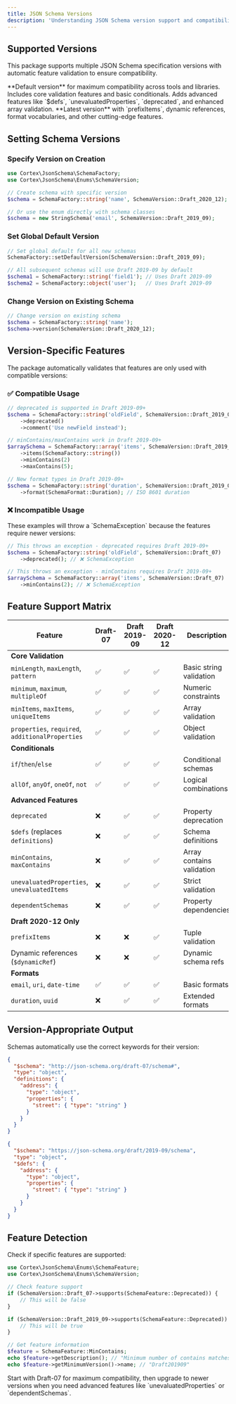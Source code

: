 ```yaml
---
title: JSON Schema Versions
description: 'Understanding JSON Schema version support and compatibility'
---
```


## Supported Versions

This package supports multiple JSON Schema specification versions with automatic feature validation to ensure compatibility.

<CardGroup cols={1}>
  <Card title="Draft-07 (2018)" icon="circle-check">
    **Default version** for maximum compatibility across tools and libraries. Includes core validation features and basic conditionals.
  </Card>
  <Card title="Draft 2019-09" icon="star">
    Adds advanced features like `$defs`, `unevaluatedProperties`, `deprecated`, and enhanced array validation.
  </Card>
  <Card title="Draft 2020-12" icon="sparkles">
    **Latest version** with `prefixItems`, dynamic references, format vocabularies, and other cutting-edge features.
  </Card>
</CardGroup>

## Setting Schema Versions

### Specify Version on Creation

```php
use Cortex\JsonSchema\SchemaFactory;
use Cortex\JsonSchema\Enums\SchemaVersion;

// Create schema with specific version
$schema = SchemaFactory::string('name', SchemaVersion::Draft_2020_12);

// Or use the enum directly with schema classes
$schema = new StringSchema('email', SchemaVersion::Draft_2019_09);
```

### Set Global Default Version

```php
// Set global default for all new schemas
SchemaFactory::setDefaultVersion(SchemaVersion::Draft_2019_09);

// All subsequent schemas will use Draft 2019-09 by default
$schema1 = SchemaFactory::string('field1'); // Uses Draft 2019-09
$schema2 = SchemaFactory::object('user');   // Uses Draft 2019-09
```

### Change Version on Existing Schema

```php
// Change version on existing schema
$schema = SchemaFactory::string('name');
$schema->version(SchemaVersion::Draft_2020_12);
```

## Version-Specific Features

The package automatically validates that features are only used with compatible versions:

### ✅ Compatible Usage

```php
// deprecated is supported in Draft 2019-09+
$schema = SchemaFactory::string('oldField', SchemaVersion::Draft_2019_09)
    ->deprecated()
    ->comment('Use newField instead');

// minContains/maxContains work in Draft 2019-09+
$arraySchema = SchemaFactory::array('items', SchemaVersion::Draft_2019_09)
    ->items(SchemaFactory::string())
    ->minContains(2)
    ->maxContains(5);

// New format types in Draft 2019-09+
$schema = SchemaFactory::string('duration', SchemaVersion::Draft_2019_09)
    ->format(SchemaFormat::Duration); // ISO 8601 duration
```

### ❌ Incompatible Usage

<Warning>
These examples will throw a `SchemaException` because the features require newer versions:
</Warning>

```php
// This throws an exception - deprecated requires Draft 2019-09+
$schema = SchemaFactory::string('oldField', SchemaVersion::Draft_07)
    ->deprecated(); // ❌ SchemaException

// This throws an exception - minContains requires Draft 2019-09+
$arraySchema = SchemaFactory::array('items', SchemaVersion::Draft_07)
    ->minContains(2); // ❌ SchemaException
```

## Feature Support Matrix

| Feature | Draft-07 | Draft 2019-09 | Draft 2020-12 | Description |
|---------|----------|---------------|---------------|-------------|
| **Core Validation** |
| `minLength`, `maxLength`, `pattern` | ✅ | ✅ | ✅ | Basic string validation |
| `minimum`, `maximum`, `multipleOf` | ✅ | ✅ | ✅ | Numeric constraints |
| `minItems`, `maxItems`, `uniqueItems` | ✅ | ✅ | ✅ | Array validation |
| `properties`, `required`, `additionalProperties` | ✅ | ✅ | ✅ | Object validation |
| **Conditionals** |
| `if`/`then`/`else` | ✅ | ✅ | ✅ | Conditional schemas |
| `allOf`, `anyOf`, `oneOf`, `not` | ✅ | ✅ | ✅ | Logical combinations |
| **Advanced Features** |
| `deprecated` | ❌ | ✅ | ✅ | Property deprecation |
| `$defs` (replaces `definitions`) | ❌ | ✅ | ✅ | Schema definitions |
| `minContains`, `maxContains` | ❌ | ✅ | ✅ | Array contains validation |
| `unevaluatedProperties`, `unevaluatedItems` | ❌ | ✅ | ✅ | Strict validation |
| `dependentSchemas` | ❌ | ✅ | ✅ | Property dependencies |
| **Draft 2020-12 Only** |
| `prefixItems` | ❌ | ❌ | ✅ | Tuple validation |
| Dynamic references (`$dynamicRef`) | ❌ | ❌ | ✅ | Dynamic schema refs |
| **Formats** |
| `email`, `uri`, `date-time` | ✅ | ✅ | ✅ | Basic formats |
| `duration`, `uuid` | ❌ | ✅ | ✅ | Extended formats |

## Version-Appropriate Output

Schemas automatically use the correct keywords for their version:

<CodeGroup>

```json Draft-07 Output
{
  "$schema": "http://json-schema.org/draft-07/schema#",
  "type": "object",
  "definitions": {
    "address": {
      "type": "object",
      "properties": {
        "street": { "type": "string" }
      }
    }
  }
}
```

```json Draft 2019-09 Output
{
  "$schema": "https://json-schema.org/draft/2019-09/schema",
  "type": "object",
  "$defs": {
    "address": {
      "type": "object",
      "properties": {
        "street": { "type": "string" }
      }
    }
  }
}
```

</CodeGroup>

## Feature Detection

Check if specific features are supported:

```php
use Cortex\JsonSchema\Enums\SchemaFeature;
use Cortex\JsonSchema\Enums\SchemaVersion;

// Check feature support
if (SchemaVersion::Draft_07->supports(SchemaFeature::Deprecated)) {
    // This will be false
}

if (SchemaVersion::Draft_2019_09->supports(SchemaFeature::Deprecated)) {
    // This will be true
}

// Get feature information
$feature = SchemaFeature::MinContains;
echo $feature->getDescription(); // "Minimum number of contains matches"
echo $feature->getMinimumVersion()->name; // "Draft201909"
```

<Tip>
Start with Draft-07 for maximum compatibility, then upgrade to newer versions when you need advanced features like `unevaluatedProperties` or `dependentSchemas`.
</Tip>
